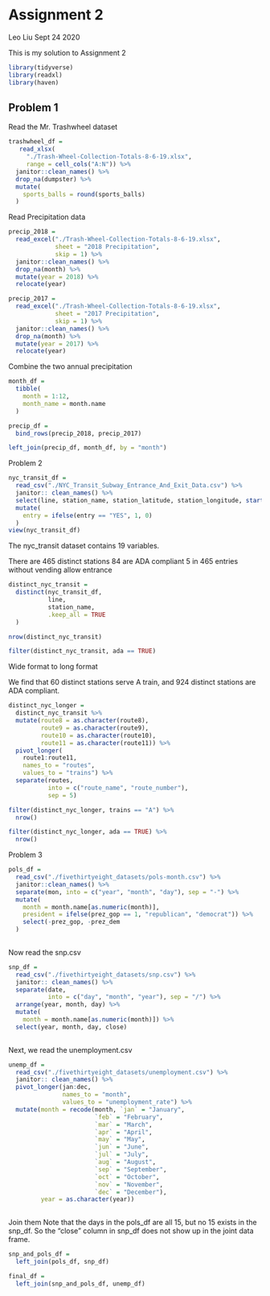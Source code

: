 Assignment 2
================
Leo Liu
Sept 24 2020

This is my solution to Assignment 2

```r
library(tidyverse)
library(readxl)
library(haven)
```

## Problem 1

Read the Mr. Trashwheel dataset

```r
trashwheel_df = 
   read_xlsx(
     "./Trash-Wheel-Collection-Totals-8-6-19.xlsx",
     range = cell_cols("A:N")) %>% 
  janitor::clean_names() %>% 
  drop_na(dumpster) %>% 
  mutate(
    sports_balls = round(sports_balls)
  )

```

Read Precipitation data

```r
precip_2018 =
  read_excel("./Trash-Wheel-Collection-Totals-8-6-19.xlsx",
             sheet = "2018 Precipitation",
             skip = 1) %>% 
  janitor::clean_names() %>% 
  drop_na(month) %>% 
  mutate(year = 2018) %>% 
  relocate(year)

precip_2017 =
  read_excel("./Trash-Wheel-Collection-Totals-8-6-19.xlsx",
             sheet = "2017 Precipitation",
             skip = 1) %>% 
  janitor::clean_names() %>% 
  drop_na(month) %>% 
  mutate(year = 2017) %>% 
  relocate(year)
```

Combine the two annual precipitation

```r
month_df = 
  tibble(
    month = 1:12,
    month_name = month.name
  )

precip_df = 
  bind_rows(precip_2018, precip_2017)

left_join(precip_df, month_df, by = "month")
```


Problem 2

```r
nyc_transit_df = 
  read_csv("./NYC_Transit_Subway_Entrance_And_Exit_Data.csv") %>% 
  janitor:: clean_names() %>% 
  select(line, station_name, station_latitude, station_longitude, starts_with("route"), entry, vending, entrance_type, ada) %>% 
  mutate(
    entry = ifelse(entry == "YES", 1, 0)
  )
view(nyc_transit_df)
```

The nyc_transit dataset contains 19 variables. 

There are 465 distinct stations
84 are ADA compliant
5 in 465 entries without vending allow entrance
```r
distinct_nyc_transit =
  distinct(nyc_transit_df,
           line,
           station_name,
           .keep_all = TRUE
  )

nrow(distinct_nyc_transit)

filter(distinct_nyc_transit, ada == TRUE)
```

Wide format to long format

We find that 60 distinct stations serve A train, and 924 distinct stations are ADA compliant.
```r
distinct_nyc_longer = 
  distinct_nyc_transit %>% 
  mutate(route8 = as.character(route8),
         route9 = as.character(route9),
         route10 = as.character(route10),
         route11 = as.character(route11)) %>% 
  pivot_longer(
    route1:route11,
    names_to = "routes",
    values_to = "trains") %>% 
  separate(routes, 
           into = c("route_name", "route_number"), 
           sep = 5)

filter(distinct_nyc_longer, trains == "A") %>% 
  nrow()

filter(distinct_nyc_longer, ada == TRUE) %>% 
  nrow()

```

Problem 3

```r
pols_df = 
  read_csv("./fivethirtyeight_datasets/pols-month.csv") %>% 
  janitor::clean_names() %>% 
  separate(mon, into = c("year", "month", "day"), sep = "-") %>% 
  mutate(
    month = month.name[as.numeric(month)],
    president = ifelse(prez_gop == 1, "republican", "democrat")) %>% 
    select(-prez_gop, -prez_dem
  )
   
```

Now read the snp.csv

```r
snp_df = 
  read_csv("./fivethirtyeight_datasets/snp.csv") %>% 
  janitor:: clean_names() %>% 
  separate(date,
           into = c("day", "month", "year"), sep = "/") %>% 
  arrange(year, month, day) %>% 
  mutate(
    month = month.name[as.numeric(month)]) %>% 
  select(year, month, day, close)
  
```
 
 Next, we read the unemployment.csv
 
```r
unemp_df = 
  read_csv("./fivethirtyeight_datasets/unemployment.csv") %>% 
  janitor:: clean_names() %>% 
  pivot_longer(jan:dec,
               names_to = "month",
               values_to = "unemployment_rate") %>% 
  mutate(month = recode(month, `jan` = "January",
                        `feb` = "February",
                        `mar` = "March",
                        `apr` = "April",
                        `may` = "May",
                        `jun` = "June",
                        `jul` = "July",
                        `aug` = "August",
                        `sep` = "September",
                        `oct` = "October",
                        `nov` = "November",
                        `dec` = "December"),
         year = as.character(year))
  
```

Join them
Note that the days in the pols_df are all 15, but no 15 exists in the snp_df. So the "close" column in snp_df does not show up in the joint data frame. 
```r
snp_and_pols_df = 
  left_join(pols_df, snp_df)

final_df =
  left_join(snp_and_pols_df, unemp_df)
```

